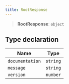 ```yaml
---
title: RootResponse
---
```


> **RootResponse**: `object`

## Type declaration

| Name | Type |
| ------ | ------ |
| <a id="documentation"></a> `documentation` | `string` |
| <a id="message"></a> `message` | `string` |
| <a id="version"></a> `version` | `number` |

